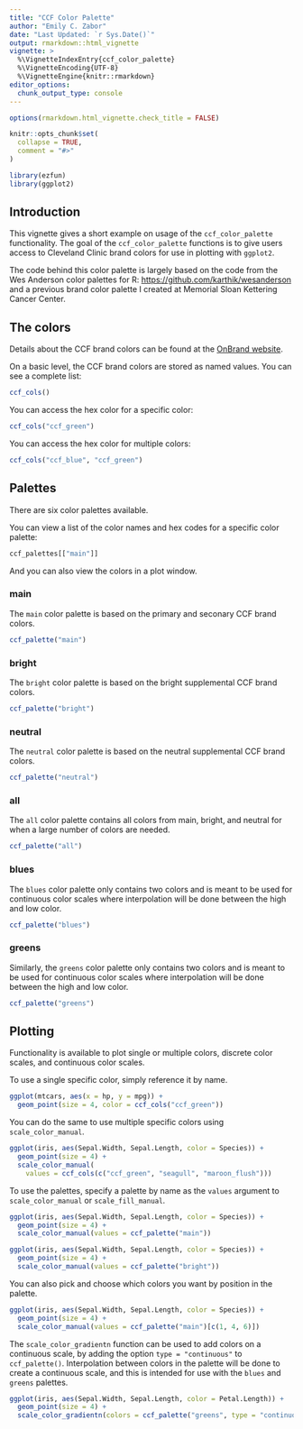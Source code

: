 ```yaml
---
title: "CCF Color Palette"
author: "Emily C. Zabor"
date: "Last Updated: `r Sys.Date()`"
output: rmarkdown::html_vignette
vignette: >
  %\VignetteIndexEntry{ccf_color_palette}
  %\VignetteEncoding{UTF-8}
  %\VignetteEngine{knitr::rmarkdown}
editor_options: 
  chunk_output_type: console
---
```


```r
options(rmarkdown.html_vignette.check_title = FALSE)

knitr::opts_chunk$set(
  collapse = TRUE,
  comment = "#>"
)
```

```r
library(ezfun)
library(ggplot2)
```


## Introduction

This vignette gives a short example on usage of the `ccf_color_palette` functionality. The goal of the `ccf_color_palette` functions is to give users access to Cleveland Clinic brand colors for use in plotting with `ggplot2`. 

The code behind this color palette is largely based on the code from the Wes Anderson color palettes for R: [https://github.com/karthik/wesanderson](https://github.com/karthik/wesanderson) and a previous brand color palette I created at Memorial Sloan Kettering Cancer Center.


## The colors

Details about the CCF brand colors can be found at the [OnBrand website](https://onbrand.clevelandclinic.org/get-the-basics/#color-palette).

On a basic level, the CCF brand colors are stored as named values. You can see a complete list:

```r
ccf_cols()
```

You can access the hex color for a specific color:

```r
ccf_cols("ccf_green")
```

You can access the hex color for multiple colors:

```r
ccf_cols("ccf_blue", "ccf_green")
```


## Palettes

There are six color palettes available.

You can view a list of the color names and hex codes for a specific color palette:

```r
ccf_palettes[["main"]]
```

And you can also view the colors in a plot window.

### main

The `main` color palette is based on the primary and seconary CCF brand colors.

```r
ccf_palette("main")
```

### bright

The `bright` color palette is based on the bright supplemental CCF brand colors.

```r
ccf_palette("bright")
```

### neutral

The `neutral` color palette is based on the neutral supplemental CCF brand colors.

```r
ccf_palette("neutral")
```

### all

The `all` color palette contains all colors from main, bright, and neutral for when a large number of colors are needed.

```r
ccf_palette("all")
```

### blues

The `blues` color palette only contains two colors and is meant to be used for continuous color scales where interpolation will be done between the high and low color.

```r
ccf_palette("blues")
```

### greens

Similarly, the `greens` color palette only contains two colors and is meant to be used for continuous color scales where interpolation will be done between the high and low color.

```r
ccf_palette("greens")
```


## Plotting

Functionality is available to plot single or multiple colors, discrete color scales, and continuous color scales.

To use a single specific color, simply reference it by name.

```r
ggplot(mtcars, aes(x = hp, y = mpg)) +
  geom_point(size = 4, color = ccf_cols("ccf_green"))
```

You can do the same to use multiple specific colors using `scale_color_manual`.

```r
ggplot(iris, aes(Sepal.Width, Sepal.Length, color = Species)) +
  geom_point(size = 4) +
  scale_color_manual(
    values = ccf_cols(c("ccf_green", "seagull", "maroon_flush")))
```

To use the palettes, specify a palette by name as the `values` argument to `scale_color_manual` or `scale_fill_manual`. 

```r
ggplot(iris, aes(Sepal.Width, Sepal.Length, color = Species)) +
  geom_point(size = 4) +
  scale_color_manual(values = ccf_palette("main"))
```

```r
ggplot(iris, aes(Sepal.Width, Sepal.Length, color = Species)) +
  geom_point(size = 4) +
  scale_color_manual(values = ccf_palette("bright"))
```

You can also pick and choose which colors you want by position in the palette.

```r
ggplot(iris, aes(Sepal.Width, Sepal.Length, color = Species)) +
  geom_point(size = 4) +
  scale_color_manual(values = ccf_palette("main")[c(1, 4, 6)])
```

The `scale_color_gradientn` function can be used to add colors on a continuous scale, by adding the option `type = "continuous"` to `ccf_palette()`. Interpolation between colors in the palette will be done to create a continuous scale, and this is intended for use with the `blues` and `greens` palettes.

```r
ggplot(iris, aes(Sepal.Width, Sepal.Length, color = Petal.Length)) +
  geom_point(size = 4) +
  scale_color_gradientn(colors = ccf_palette("greens", type = "continuous"))
```








